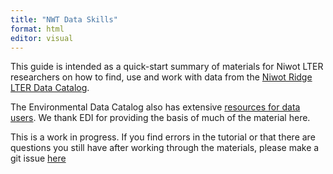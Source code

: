```yaml
---
title: "NWT Data Skills"
format: html
editor: visual
---
```


This guide is intended as a quick-start summary of materials for Niwot LTER researchers on how to find, use and work with data from the [Niwot Ridge LTER Data Catalog](https://nwt.lternet.edu/data-catalog).

The Environmental Data Catalog also has extensive [resources for data users](https://edirepository.org/resources/resources-for-data-users). We thank EDI for providing the basis of much of the material here.

This is a work in progress. If you find errors in the tutorial or that there are questions you still have after working through the materials, please make a git issue [here](https://github.com/NWTlter/data_skills/issues)
